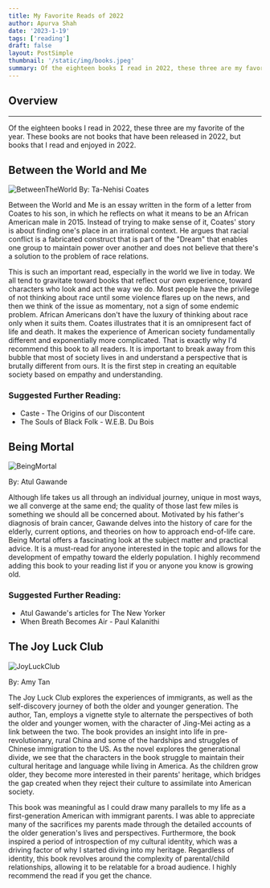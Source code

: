 ```yaml
---
title: My Favorite Reads of 2022
author: Apurva Shah
date: '2023-1-19'
tags: ['reading']
draft: false
layout: PostSimple
thumbnail: '/static/img/books.jpeg'
summary: Of the eighteen books I read in 2022, these three are my favorite of the year. These books are not books that have been released in 2022, but books that I read and enjoyed in 2022.
---
```


## Overview

<TOCInline toc={props.toc} exclude="Overview" toHeading={2} />

---

Of the eighteen books I read in 2022, these three are my favorite of the year. These books are not books that have been released in 2022, but books that I read and enjoyed in 2022.

## Between the World and Me

![BetweenTheWorld](https://static.hbo.com/content/dam/hbodata/specials/between-the-world-and-me/podcast-art/between-the-world-and-me-podcast-podcast-logo-1920x1080.jpg)
By: Ta-Nehisi Coates

Between the World and Me is an essay written in the form of a letter from Coates to his son, in which he reflects on what it means to be an African American male in 2015. Instead of trying to make sense of it, Coates' story is about finding one's place in an irrational context. He argues that racial conflict is a fabricated construct that is part of the "Dream" that enables one group to maintain power over another and does not believe that there's a solution to the problem of race relations.

This is such an important read, especially in the world we live in today. We all tend to gravitate toward books that reflect our own experience, toward characters who look and act the way we do. Most people have the privilege of not thinking about race until some violence flares up on the news, and then we think of the issue as momentary, not a sign of some endemic problem. African Americans don't have the luxury of thinking about race only when it suits them. Coates illustrates that it is an omnipresent fact of life and death. It makes the experience of American society fundamentally different and exponentially more complicated. That is exactly why I'd recommend this book to all readers. It is important to break away from this bubble that most of society lives in and understand a perspective that is brutally different from ours. It is the first step in creating an equitable society based on empathy and understanding.

### Suggested Further Reading:

- Caste - The Origins of our Discontent
- The Souls of Black Folk - W.E.B. Du Bois

## Being Mortal

![BeingMortal](https://otpotential.com/wp-content/uploads/2021/04/being-mortal.jpg)

By: Atul Gawande

Although life takes us all through an individual journey, unique in most ways, we all converge at the same end; the quality of those last few miles is something we should all be concerned about. Motivated by his father's diagnosis of brain cancer, Gawande delves into the history of care for the elderly, current options, and theories on how to approach end-of-life care. Being Mortal offers a fascinating look at the subject matter and practical advice. It is a must-read for anyone interested in the topic and allows for the development of empathy toward the elderly population. I highly recommend adding this book to your reading list if you or anyone you know is growing old.

### Suggested Further Reading:

- Atul Gawande's articles for The New Yorker
- When Breath Becomes Air - Paul Kalanithi

## The Joy Luck Club

![JoyLuckClub](https://sites.lsa.umich.edu/mqr/wp-content/uploads/sites/617/2015/05/the-joy-luck-club-e13782155233551.jpg)

By: Amy Tan

The Joy Luck Club explores the experiences of immigrants, as well as the self-discovery journey of both the older and younger generation. The author, Tan, employs a vignette style to alternate the perspectives of both the older and younger women, with the character of Jing-Mei acting as a link between the two. The book provides an insight into life in pre-revolutionary, rural China and some of the hardships and struggles of Chinese immigration to the US. As the novel explores the generational divide, we see that the characters in the book struggle to maintain their cultural heritage and language while living in America. As the children grow older, they become more interested in their parents' heritage, which bridges the gap created when they reject their culture to assimilate into American society.

This book was meaningful as I could draw many parallels to my life as a first-generation American with immigrant parents. I was able to appreciate many of the sacrifices my parents made through the detailed accounts of the older generation's lives and perspectives. Furthermore, the book inspired a period of introspection of my cultural identity, which was a driving factor of why I started diving into my heritage. Regardless of identity, this book revolves around the complexity of parental/child relationships, allowing it to be relatable for a broad audience. I highly recommend the read if you get the chance.
